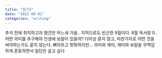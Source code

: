 ```yaml
---
title: "일기2"
date: "2022-09-01"
categories: "writing"
---
```


추석 전에 취직하고자 했건만 어느새 가을.. 지적으로도 빈곤한 9월이다. 8월 독서량 0.. 어떤 의미를 추구해야 인생에 보람이 있을까? 더이상 묻지 않고, 마찬가지로 어떤 것을 써야하는가도 묻지 않는다. 뼈아프고 헛헛하지만... 의미와 재미, 재미와 보람을 무책임하게 혼동하면서 일단은 살고 싶다